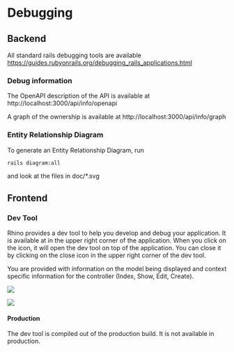# Debugging

## Backend

All standard rails debugging tools are available https://guides.rubyonrails.org/debugging_rails_applications.html

### Debug information

The OpenAPI description of the API is available at http://localhost:3000/api/info/openapi

A graph of the ownership is available at http://localhost:3000/api/info/graph

### Entity Relationship Diagram

To generate an Entity Relationship Diagram, run

```bash
rails diagram:all
```

and look at the files in doc/\*.svg

## Frontend

### Dev Tool

Rhino provides a dev tool to help you develop and debug your application. It is available at in the upper right corner of the application. When you click on the icon, it will open the dev tool on top of the application. You can close it by clicking on the close icon in the upper right corner of the dev tool.

You are provided with information on the model being displayed and context specific information for the controller (Index, Show, Edit, Create).

![](/img/dev_tool_icon.png)

![](/img/dev_tool_open.png)

#### Production

The dev tool is compiled out of the production build. It is not available in production.
